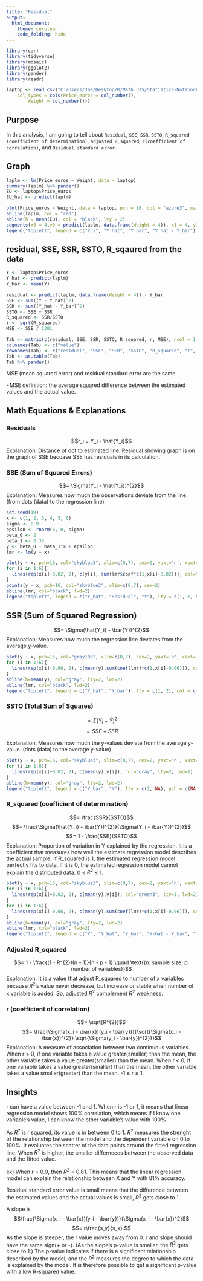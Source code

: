 ```yaml
---
title: "Residual"
output: 
  html_document:
    theme: cerulean
    code_folding: hide
---
```


```r
library(car)
library(tidyverse)
library(mosaic)
library(ggplot2)
library(pander)
library(readr)

laptop <- read_csv("C:/Users/Jae/Desktop/R/Math 325/Statistics-Notebook-master/Statistics-Notebook-master/Data425/laptops.csv", 
    col_types = cols(Price_euros = col_number(), 
        Weight = col_number()))

```

## Purpose

In this analysis, I am going to tell about `Residual`, `SSE`, `SSR`, `SSTO`, `R_squared (coefficient of determination)`, `adjusted R_squared`, `r(coefficient of correlation)`, and `Residual standard error`.

## Graph

```r
laplm <- lm(Price_euros ~ Weight, data = laptop)
summary(laplm) %>% pander()
EU <- laptop$Price_euros
EU_hat <- predict(laplm)

plot(Price_euros ~ Weight, data = laptop, pch = 16, col = "azure3", main = "Laptop Prices depeding on Weights", ylab = "Laptop Prices (Euros)", xlab = "Weight (kg)")
abline(laplm, col = "red")
abline(h = mean(EU), col = "black", lty = 2)
segments(x0 = 4,y0 = predict(laplm, data.frame(Weight = 4)), x1 = 4, y1 = 1123.687, col = "cyan2")
legend("topleft", legend = c("Y_i", "Y_hat", "Y_bar", "Y_hat - Y_bar"), lty = c(NA, 1, 2, 1), pch = c(16, NA, NA, NA), col = c("azure3", "red", "black", "cyan2"))

```


## residual, SSE, SSR, SSTO, R_sqaured from the data

```r
Y <- laptop$Price_euros
Y_hat <- predict(laplm)
Y_bar <- mean(Y)

residual <- predict(laplm, data.frame(Weight = 4)) - Y_bar
SSE <- sum((Y - Y_hat)^2)
SSR <- sum((Y_hat - Y_bar)^2)
SSTO <- SSE + SSR
R_squared <- SSR/SSTO
r <- sqrt(R_squared)
MSE <- SSE / 1301

Tab <- matrix(c(residual, SSE, SSR, SSTO, R_squared, r, MSE), ncol = 1, byrow = TRUE)
colnames(Tab) <- c("value")
rownames(Tab) <- c("residual", "SSE", "SSR", "SSTO", "R_squared", "r", "MSE")
Tab <- as.table(Tab)
Tab %>% pander()
```

MSE (mean squared error) and residual standard error are the same.

$\star$MSE definition: the average squared difference between the estimated values and the actual value.

## Math Equations & Explanations

### Residuals
$$r_i = Y_i - \hat{Y_i}$$
Explanation: Distance of dot to estimated line. Residual showing graph is on the graph of SSE becuase SSE has residuals in its calculation. 

### SSE (Sum of Squared Errors)
$$= \Sigma(Y_i - \hat{Y_i})^{2}$$
Explanation: Measures how much the observations deviate from the line. (from dots (data) to the regression line)

```r
set.seed(19)
x <- c(1, 2, 3, 4, 5, 6)
sigma <- 0.9
epsilon <- rnorm(6, 0, sigma)
beta_0 <- 2
beta_1 <- 0.35
y <- beta_0 + beta_1*x + epsilon
lmr <- lm(y ~ x)

plot(y ~ x, pch=16, col="skyblue3", xlim=c(0,7), cex=2, yaxt='n', xaxt='n', xlab="", ylab="", main="SSE")
for (i in 1:6){
  lines(rep(x[i]-0.02, 2), c(y[i], sum(lmr$coef*c(1,x[i]-0.02))), col="skyblue", lty=1, lwd=3)  
}
points(y ~ x, pch=16, col="skyblue3", xlim=c(0,7), cex=2)
abline(lmr, col="black", lwd=2)
legend("topleft", legend = c("Y_hat", "Residual", "Y"), lty = c(1, 1, NA), pch = c(NA, NA, 16), col = c("black", "skyblue", "skyblue3"))

```


## SSR (Sum of Squared Regression)
$$= \Sigma(\hat{Y_i} - \bar{Y})^{2}$$
Explanation: Measures how much the regression line deviates from the average y-value.

```r
plot(y ~ x, pch=16, col="gray100", xlim=c(0,7), cex=2, yaxt='n', xaxt='n', xlab="", ylab="", main="SSR")
for (i in 1:6){
  lines(rep(x[i]-0.06, 2), c(mean(y),sum(coef(lmr)*c(1,x[i]-0.06))), col="lightslategray", lty=1, lwd=2) 
}
abline(h=mean(y), col="gray", lty=2, lwd=2)
abline(lmr, col="black", lwd=2)
legend("topleft", legend = c("Y_hat", "Y_bar"), lty = c(1, 2), col = c("black", "gray"))

```


### SSTO (Total Sum of Squares)
$$= \Sigma(Y_i - \bar{Y})^{2}$$ $$= SSE + SSR$$

Explanation: Measures how much the y-values deviate from the average y-value. (dots (data) to the average y-value)

```r
plot(y ~ x, pch=16, col="skyblue3", xlim=c(0,7), cex=2, yaxt='n', xaxt='n', xlab="", ylab="", main="SSTO")
for (i in 1:6){
  lines(rep(x[i]+0.02, 2), c(mean(y),y[i]), col="gray", lty=2, lwd=2) 
}
abline(h=mean(y), col="gray", lty=2, lwd=2)
legend("topleft", legend = c("Y_bar", "Y"), lty = c(2, NA), pch = c(NA, 16), col = c("gray", "skyblue3"))

```


### R_squared (coefficient of determination)
$$= \frac{SSR}{SSTO}$$ $$= \frac{\Sigma(\hat{Y_i} - \bar{Y})^{2}}{\Sigma(Y_i - \bar{Y})^{2}}$$ $$= 1 - \frac{SSE}{SSTO}$$ 
Explanation: Proportion of variation in Y explained by the regression. It is a coefficient that measures how well the estimate regression model describes the actual sample. If R_squared is 1, the estimated regression model perfectly fits to data. If it is 0, the estimated regression model cannot explain the distributed data. 0 $\leq$ $R^2$ $\leq$ 1.

```r
plot(y ~ x, pch=16, col="skyblue3", xlim=c(0,7), cex=2, yaxt='n', xaxt='n', xlab="", ylab="", main="R_squared")
for (i in 1:6){
  lines(rep(x[i]+0.02, 2), c(mean(y),y[i]), col="green3", lty=1, lwd=2) 
}
for (i in 1:6){
  lines(rep(x[i]-0.06, 2), c(mean(y),sum(coef(lmr)*c(1,x[i]-0.06))), col="lightslategray", lty=1, lwd=2) 
}
abline(h=mean(y), col="gray", lty=2, lwd=2)
abline(lmr, col="black", lwd=2)
legend("topleft", legend = c("Y", "Y_hat", "Y_bar", "Y-hat - Y_bar", "Y - Y_bar"), lty = c(NA, 1, 2, 1, 1), col = c("skyblue3", "black", "gray", "lightslategray", "green3"), pch = c(16, NA, NA, NA, NA))


```


### Adjusted R_squared 
$$= 1 - \frac{(1 - R^{2})(n - 1)}{n - p - 1} \quad \text{(n: sample size, p: number of variables)}$$
Explanation: It is a value that adjust R_squared to number of x variables because $R^2$'s value never decrease, but increase or stable when number of x variable is added. So, adjusted $R^2$ complement $R^2$ weakness. 

### r (coefficient of correlation)
$$= \sqrt{R^{2}}$$ $$= \frac{\Sigma(x_i - \bar{x})(y_i - \bar{y})}{\sqrt{\Sigma(x_i - \bar{x})^{2}} \sqrt{\Sigma(y_i - \bar{y})^{2}}}$$
Explanation: A measure of association between two continuous variables. When r > 0, if one variable takes a value greater(smaller) than the mean, the other variable takes a value greater(smaller) than the mean. When r < 0, if one variable takes a value greater(smaller) than the mean, the other variable takes a value smaller(greater) than the mean. -1 $\leq$ r $\leq$ 1.

## Insights

r can have a value between -1 and 1. When r is -1 or 1, it means that linear regression model shows 100% correlation, which means if I know one variable's value, I can know the other variable's value with 100%. 

As $R^2$ is r squared, its value is in between 0 to 1. $R^2$ measures the strenght of the relationship between the model and the dependent variable on 0 to 100%. It evaluates the scatter of the data points around the fitted regression line. When $R^2$ is higher, the smaller differneces between the observed data and the fitted value. 

ex) When r  = 0.9, then $R^2$ = 0.81. This means that the linear regression model can explain the relationship between X and Y with 81% accuracy. 


Residual standard error value is small means that the difference between the estimated values and the actual values is small, $R^2$ gets close to 1.

A slope is 
$$\frac{\Sigma(x_i - \bar{x})(y_i - \bar{y})}{\Sigma(x_i - \bar{x})^2}$$ $$= r\frac{s_y}{s_x}.$$
As the slope is steeper, the r value moves away from 0. r and slope should have the same sign(+ or -). (As the slope's p-value is smaller, the $R^2$ gets close to 1.)
The p-value indicates if there is a significant relationship described by the model, and the $R^2$ measures the degree to which the data is explained by the model. It is therefore possible to get a significant p-value with a low R-squared value.
